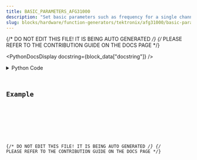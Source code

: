 ```yaml
---
title: BASIC_PARAMETERS_AFG31000
description: "Set basic parameters such as frequency for a single channel."
slug: blocks/hardware/function-generators/tektronix/afg31000/basic-parameters-afg31000
---
```


{/* DO NOT EDIT THIS FILE! IT IS BEING AUTO GENERATED */}
{/* PLEASE REFER TO THE CONTRIBUTION GUIDE ON THE DOCS PAGE */}


<PythonDocsDisplay docstring={block_data["docstring"]} />
<details>
<summary>Python Code</summary>



<Code code={pythonCode} lang="py" wrap theme="dracula" />

[Find this Flojoy Block on GitHub](https://github.com/flojoy-ai/blocks/blob/main/blocks/HARDWARE/FUNCTION_GENERATORS/TEKTRONIX/AFG31000/BASIC_PARAMETERS_AFG31000/BASIC_PARAMETERS_AFG31000.py)

</details>

## Example


<GetHelpWidget />


<AppDisplay app={app} blockName="BASIC_PARAMETERS_AFG31000" client:visible />


<Example />

{/* DO NOT EDIT THIS FILE! IT IS BEING AUTO GENERATED */}
{/* PLEASE REFER TO THE CONTRIBUTION GUIDE ON THE DOCS PAGE */}
